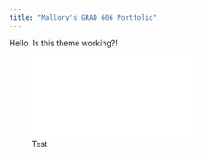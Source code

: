 ```yaml
---
title: "Mallory's GRAD 606 Portfolio"
---
```


Hello. Is this theme working?!

![Test](./Stephenson_PFFProposal_8-2-22.pdf)